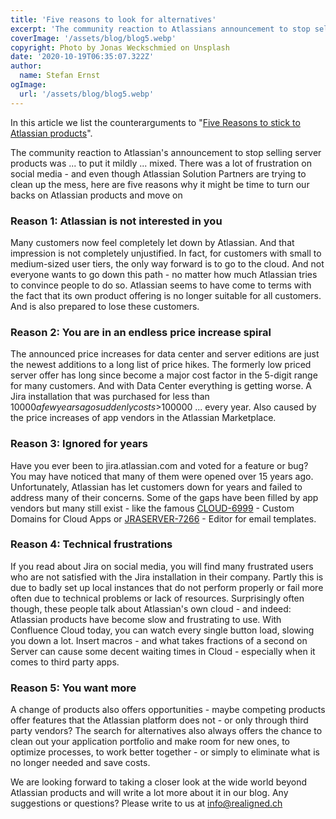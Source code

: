 ```yaml
---
title: 'Five reasons to look for alternatives'
excerpt: 'The community reaction to Atlassians announcement to stop selling server products was ... to put it mildly ... mixed. There was a lot of frustration on social media - and even though Atlassian Solution Partners are trying to clean up the mess, here are five reasons why it might be time to turn our backs on Atlassian products and move on'
coverImage: '/assets/blog/blog5.webp'
copyright: Photo by Jonas Weckschmied on Unsplash
date: '2020-10-19T06:35:07.322Z'
author:
  name: Stefan Ernst
ogImage:
  url: '/assets/blog/blog5.webp'
---
```


In this article we list the counterarguments to "[Five Reasons to stick to Atlassian products](/posts/pro-reasons)".


The community reaction to Atlassian's announcement to stop selling server products was ... to put it mildly ... mixed. There was a lot of frustration on social media - and even though Atlassian Solution Partners are trying to clean up the mess, here are five reasons why it might be time to turn our backs on Atlassian products and move on



### Reason 1: Atlassian is not interested in you


Many customers now feel completely let down by Atlassian. And that impression is not completely unjustified. In fact, for customers with small to medium-sized user tiers, the only way forward is to go to the cloud. And not everyone wants to go down this path - no matter how much Atlassian tries to convince people to do so. Atlassian seems to have come to terms with the fact that its own product offering is no longer suitable for all customers. And is also prepared to lose these customers.



### Reason 2: You are in an endless price increase spiral


The announced price increases for data center and server editions are just the newest additions to a long list of price hikes.
 The formerly low priced server offer has long since become a major cost factor in the 5-digit range for many customers. And with Data Center everything is getting worse. A Jira installation that was purchased for less than $10000 a few years ago suddenly costs >$100000 ... every year. Also caused by the price increases of app vendors in the Atlassian Marketplace.


### Reason 3: Ignored for years


Have you ever been to jira.atlassian.com and voted for a feature or bug? You may have noticed that many of them were opened over 15 years ago. Unfortunately, Atlassian has let customers down for years and failed to address many of their concerns.
Some of the gaps have been filled by app vendors but many still exist - like the famous [CLOUD-6999](https://jira.atlassian.com/browse/CLOUD-6999) - Custom Domains for Cloud Apps or [JRASERVER-7266](https://jira.atlassian.com/browse/JRASERVER-1391) - Editor for email templates.



### Reason 4: Technical frustrations


If you read about Jira on social media, you will find many frustrated users who are not satisfied with the Jira installation in their company. Partly this is due to badly set up local instances that do not perform properly or fail more often due to technical problems or lack of resources. Surprisingly often though, these people talk about Atlassian's own cloud - and indeed: Atlassian products have become slow and frustrating to use. With Confluence Cloud today, you can watch every single button load, slowing you down a lot.
 Insert macros - and what takes fractions of a second on Server can cause some decent waiting times in Cloud - especially when it comes to third party apps.



### Reason 5: You want more

A change of products also offers opportunities - maybe competing products offer features that the Atlassian platform does not - or only through third party vendors? The search for alternatives also always offers the chance to clean out your application portfolio and make room for new ones, to optimize processes, to work better together - or simply to eliminate what is no longer needed and save costs.



We are looking forward to taking a closer look at the wide world beyond Atlassian products and will write a lot more about it in our blog. Any suggestions or questions? Please write to us at [info@realigned.ch](mailto:info@realigned.ch)
